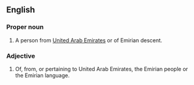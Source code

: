 ==English==

===Proper noun===
{{en-Proper noun}}

# A person from [[United Arab Emirates]] or of Emirian descent.

===Adjective===
{{en-adj}}

# Of, from, or pertaining to United Arab Emirates, the Emirian people or the Emirian language.